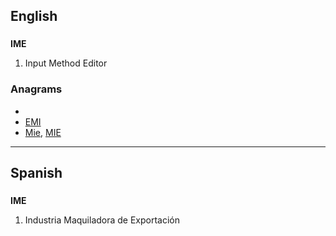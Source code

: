 ==English==
{{wikipedia|Input method editor}}

==={{initialism}}===
'''IME'''

# Input Method Editor

===Anagrams===
* {{alphagram|eim}}
* [[EMI#English|EMI]]
* [[Mie#English|Mie]], [[MIE#English|MIE]]

----

==Spanish==

==={{initialism|es}}===
'''IME'''

# Industria Maquiladora de Exportación